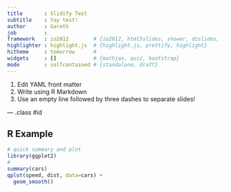 ```yaml
---
title       : Slidify Test
subtitle    : Yay test!
author      : Gareth
job         : 
framework   : io2012        # {io2012, html5slides, shower, dzslides, ...}
highlighter : highlight.js  # {highlight.js, prettify, highlight}
hitheme     : tomorrow      # 
widgets     : []            # {mathjax, quiz, bootstrap}
mode        : selfcontained # {standalone, draft}
---
```


1. Edit YAML front matter
2. Write using R Markdown
3. Use an empty line followed by three dashes to separate slides!

--- .class #id 

## R Example
```r
# quick summary and plot
library(ggplot2)
#
summary(cars)
qplot(speed, dist, data=cars) +
  geom_smooth()
```





